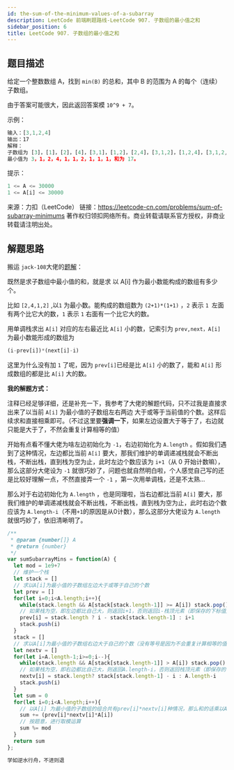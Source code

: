 ```yaml
---
id: the-sum-of-the-minimum-values-of-a-subarray
description: LeetCode 前端刷题路线-LeetCode 907. 子数组的最小值之和
sidebar_position: 6
title: LeetCode 907. 子数组的最小值之和
---
```



## 题目描述

给定一个整数数组 A，找到 `min(B)` 的总和，其中 B 的范围为 A 的每个（连续）子数组。

由于答案可能很大，因此返回答案模 `10^9 + 7`。


示例：

```javascript
输入：[3,1,2,4]
输出：17
解释：
子数组为 [3]，[1]，[2]，[4]，[3,1]，[1,2]，[2,4]，[3,1,2]，[1,2,4]，[3,1,2,4]。 
最小值为 3，1，2，4，1，1，2，1，1，1，和为 17。
```


提示：

```javascript
1 <= A <= 30000
1 <= A[i] <= 30000
```

来源：力扣（LeetCode）
链接：https://leetcode-cn.com/problems/sum-of-subarray-minimums
著作权归领扣网络所有。商业转载请联系官方授权，非商业转载请注明出处。

## 解题思路
搬运 `jack-108`大佬的<a href="https://leetcode-cn.com/problems/sum-of-subarray-minimums/solution/guan-fang-er-jie-fa-javascript-xiang-jie-by-jack-1/">题解</a>：

既然是求子数组中最小值的和，就是求 以 A[i] 作为最小数能构成的数组有多少个。

比如 `[2,4,1,2]` ,以`1` 为最小数。能构成的数组数为 `(2+1)*(1+1)` ，`2` 表示 `1 `左面有两个比它大的数，`1` 表示 `1` 右面有一个比它大的数。

用单调栈求出 `A[i]` 对应的左右最近比 `A[i]` 小的数，记索引为 `prev,next，A[i] `为最小数能形成的数组为

```javascript
(i-prev[i])*(next[i]-i)
```

这里为什么没有加 `1` 了呢，因为 `prev[i]`已经是比 `A[i]` 小的数了，能和 `A[i]` 形成数组的都是比 `A[i]` 大的数。

**我的解题方式：**

注释已经足够详细，还是补充一下，我参考了大佬的解题代码，只不过我是直接求出来了以当前 `A[i]` 为最小值的子数组左右两边 大于或等于当前值的个数。这样后续求和直接相乘即可。（不过这里要**强调一下**，如果左边设置大于等于了，右边就只能是大于了，不然会重复计算相等的值）

开始有点看不懂大佬为啥左边初始化为 `-1`，右边初始化为 `A.length`  。假如我们遇到了这种情况，左边都比当前 `A[i]` 要大，那我们维护的单调递减栈就会不断出栈，不断出栈，直到栈为空为止，此时左边个数应该为 `i+1`（从 0 开始计数嘛），那么这部分大佬设为 `-1` 就很巧妙了，问题也就自然明白啦，个人感觉自己写的还是比较好理解一点，不然直接弄一个 `-1` ，第一次用单调栈，还是不太熟...

那么对于右边初始化为 `A.length` ，也是同理啦，当右边都比当前 `A[i]` 要大，那我们维护的单调递减栈就会不断出栈，不断出栈，直到栈为空为止，此时右边个数应该为 `A.length-i`（不用`+1`的原因是从0计数），那么这部分大佬设为 `A.length` 就很巧妙了，依旧清晰明了。


```javascript
/**
 * @param {number[]} A
 * @return {number}
 */
var sumSubarrayMins = function(A) {
  let mod = 1e9+7
  // 维护一个栈
  let stack = []
  // 求以A[i]为最小值的子数组左边大于或等于自己的个数
  let prev = []
  for(let i=0;i<A.length;i++){
    while(stack.length && A[stack[stack.length-1]] >= A[i]) stack.pop()
    // 如果栈为空，即左边都比自己大，则返回i+1，否则返回i-栈顶元素（即保存的下标值）
    prev[i] = stack.length ? i - stack[stack.length-1] : i+1
    stack.push(i)
  }
  stack = []
  // 求以A[i]为最小值的子数组右边大于自己的个数（没有等号是因为不会重复计算相等的值）
  let nextv = []
  for(let i=A.length-1;i>=0;i--){
    while(stack.length && A[stack[stack.length-1]] > A[i]) stack.pop()
    // 如果栈为空，即右边都比自己大，则返回A.length-i，否则返回栈顶元素（即保存的下标值）-i
    nextv[i] = stack.length? stack[stack.length-1] - i : A.length-i
    stack.push(i)
  }
  let sum = 0
  for(let i=0;i<A.length;i++){
    // 以A[i] 为最小值的子数组的组合共有prev[i]*nextv[i]种情况，那么和的话乘以A[i]累加即可
    sum += (prev[i]*nextv[i]*A[i])
    // 按题意，进行取模运算
    sum %= mod
  }
  return sum
};
```


```javascript
学如逆水行舟，不进则退
```


